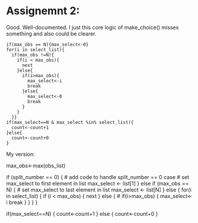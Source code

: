 # Assignemnt 2:
Good. Well-documented.
I just this core logic of make_choice() misses something and also could be clearer.

    if(max_obs == N){max_select<-0}
    for(i in select_list){
      if(max_obs !=N){
        if(i < max_obs){
          next
        }else{
          if(i>max_obs){
            max_select<-i
            break
          }else{
            max_select<-0
            break
          }
        }
      }}
    if(max_select==N & max_select %in% select_list){
      count<-count+1
    }else{
      count<-count+0
    }
    
My version:

  max_obs<-max(obs_list)
  
  
  if (split_number == 0) {
    # add code to handle split_number == 0 case
    # set max_select to first element in list
    max_select <- list[1]
  } else if (max_obs == N) {
    # set max_select to last element in list
    max_select <- list[N]
  } else {
      for(i in select_list) {
        if (i < max_obs) {
          next
        } else { # if(i>max_obs) {
          max_select<-i
          break
        }
      }
    }
  }
  
  if(max_select==N) {
    count<-count+1
  } else {
    count<-count+0
  }